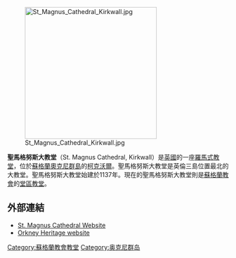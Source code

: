 {{refimprove|time=2014-04-16T01:14:26+00:00}}
[[File:St_Magnus_Cathedral_Kirkwall.jpg|300px]]

'''聖馬格努斯大教堂'''（St. Magnus Cathedral, Kirkwall）是[[英國|英國]]的一座[[羅馬式建築|羅馬式]][[教堂|教堂]]，位於[[蘇格蘭|蘇格蘭]][[奧克尼群島|奧克尼群島]]的[[柯克沃爾|柯克沃爾]]。聖馬格努斯大教堂是英倫三島位置最北的大教堂。聖馬格努斯大教堂始建於1137年。現在的聖馬格努斯大教堂則是[[蘇格蘭教會|蘇格蘭教會]]的[[堂區教堂|堂區教堂]]。

== 外部連結 ==
{{Commons category|Kirkwall Cathedral}}
*[http://www.stmagnus.org/ St. Magnus Cathedral Website] {{Wayback|url=http://www.stmagnus.org/ |date=20140415190315 }}
*[https://web.archive.org/web/20051117005714/http://www.orkney.gov.uk/nqcontent.cfm?a_id=636 Orkney Heritage website]
{{coord|58|58|56|N|2|57|32|W|display=title|type:landmark}}

{{Authority control}}
[[Category:蘇格蘭教會教堂|Category:蘇格蘭教會教堂]]
[[Category:奥克尼群岛|Category:奥克尼群岛]]
{{church-stub}}